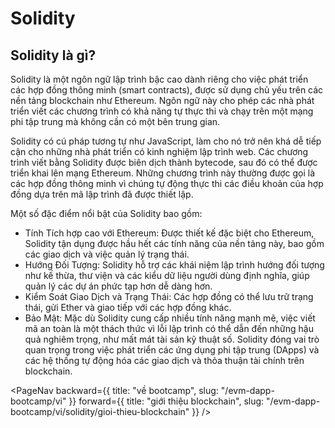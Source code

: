 
# Solidity

## Solidity là gì?

Solidity là một ngôn ngữ lập trình bậc cao dành riêng cho việc phát triển các hợp đồng thông minh (smart contracts), được sử dụng chủ yếu trên các nền tảng blockchain như Ethereum. Ngôn ngữ này cho phép các nhà phát triển viết các chương trình có khả năng tự thực thi và chạy trên một mạng phi tập trung mà không cần có một bên trung gian.

Solidity có cú pháp tương tự như JavaScript, làm cho nó trở nên khá dễ tiếp cận cho những nhà phát triển có kinh nghiệm lập trình web. Các chương trình viết bằng Solidity được biên dịch thành bytecode, sau đó có thể được triển khai lên mạng Ethereum. Những chương trình này thường được gọi là các hợp đồng thông minh vì chúng tự động thực thi các điều khoản của hợp đồng dựa trên mã lập trình đã được thiết lập.

Một số đặc điểm nổi bật của Solidity bao gồm:

- Tính Tích hợp cao với Ethereum: Được thiết kế đặc biệt cho Ethereum, Solidity tận dụng được hầu hết các tính năng của nền tảng này, bao gồm các giao dịch và việc quản lý trạng thái.
- Hướng Đối Tượng: Solidity hỗ trợ các khái niệm lập trình hướng đối tượng như kế thừa, thư viện và các kiểu dữ liệu người dùng định nghĩa, giúp quản lý các dự án phức tạp hơn dễ dàng hơn.
- Kiểm Soát Giao Dịch và Trạng Thái: Các hợp đồng có thể lưu trữ trạng thái, gửi Ether và giao tiếp với các hợp đồng khác.
- Bảo Mật: Mặc dù Solidity cung cấp nhiều tính năng mạnh mẽ, việc viết mã an toàn là một thách thức vì lỗi lập trình có thể dẫn đến những hậu quả nghiêm trọng, như mất mát tài sản kỹ thuật số.
Solidity đóng vai trò quan trọng trong việc phát triển các ứng dụng phi tập trung (DApps) và các hệ thống tự động hóa các giao dịch và thỏa thuận tài chính trên blockchain.

<PageNav
    backward={{
        title: "về bootcamp",
        slug: "/evm-dapp-bootcamp/vi" 
    }} 
    forward={{
        title: "giới thiệu blockchain",
        slug: "/evm-dapp-bootcamp/vi/solidity/gioi-thieu-blockchain" 
    }}
/>